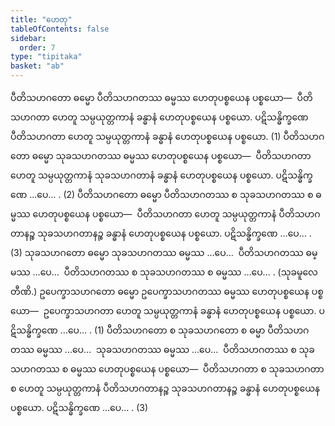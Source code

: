 ```yaml
---
title: "ဟေတု"
tableOfContents: false
sidebar:
  order: 7
type: "tipitaka"
basket: "ab"
---
```



<DynamicBreadcrumb />

<Division number="17">

<Paragraph number="678">
ပီတိသဟဂတော ဓမ္မော ပီတိသဟဂတဿ ဓမ္မဿ ဟေတုပစ္စယေန ပစ္စယော—  ပီတိသဟဂတာ ဟေတူ သမ္ပယုတ္တကာနံ ခန္ဓာနံ ဟေတုပစ္စယေန ပစ္စယော. ပဋိသန္ဓိက္ခဏေ ပီတိသဟဂတာ ဟေတူ သမ္ပယုတ္တကာနံ ခန္ဓာနံ ဟေတုပစ္စယေန ပစ္စယော. (1)
</Paragraph>

<Paragraph number="679">
ပီတိသဟဂတော ဓမ္မော သုခသဟဂတဿ ဓမ္မဿ ဟေတုပစ္စယေန ပစ္စယော—  ပီတိသဟဂတာ ဟေတူ သမ္ပယုတ္တကာနံ သုခသဟဂတာနံ ခန္ဓာနံ ဟေတုပစ္စယေန ပစ္စယော. ပဋိသန္ဓိက္ခဏေ …ပေ… . (2)
</Paragraph>

<Paragraph number="680">
ပီတိသဟဂတော ဓမ္မော ပီတိသဟဂတဿ စ သုခသဟဂတဿ စ ဓမ္မဿ ဟေတုပစ္စယေန ပစ္စယော—  ပီတိသဟဂတာ ဟေတူ သမ္ပယုတ္တကာနံ ပီတိသဟဂတာနဉ္စ သုခသဟဂတာနဉ္စ ခန္ဓာနံ ဟေတုပစ္စယေန ပစ္စယော. ပဋိသန္ဓိက္ခဏေ …ပေ… . (3)
</Paragraph>

</Division>
<Division number="18">

<Paragraph number="681">
သုခသဟဂတော ဓမ္မော သုခသဟဂတဿ ဓမ္မဿ …ပေ…  ပီတိသဟဂတဿ ဓမ္မဿ …ပေ…  ပီတိသဟဂတဿ စ သုခသဟဂတဿ စ ဓမ္မဿ …ပေ… . (သုခမူလေ တီဏိ.)
</Paragraph>

<Paragraph number="682">
ဥပေက္ခာသဟဂတော ဓမ္မော ဥပေက္ခာသဟဂတဿ ဓမ္မဿ ဟေတုပစ္စယေန ပစ္စယော—  ဥပေက္ခာသဟဂတာ ဟေတူ သမ္ပယုတ္တကာနံ ခန္ဓာနံ ဟေတုပစ္စယေန ပစ္စယော. ပဋိသန္ဓိက္ခဏေ …ပေ… . (1)
</Paragraph>

<Paragraph number="683">
ပီတိသဟဂတော စ သုခသဟဂတော စ ဓမ္မာ ပီတိသဟဂတဿ ဓမ္မဿ …ပေ…  သုခသဟဂတဿ ဓမ္မဿ …ပေ…  ပီတိသဟဂတဿ စ သုခသဟဂတဿ စ ဓမ္မဿ ဟေတုပစ္စယေန ပစ္စယော—  ပီတိသဟဂတာ စ သုခသဟဂတာ စ ဟေတူ သမ္ပယုတ္တကာနံ ပီတိသဟဂတာနဉ္စ သုခသဟဂတာနဉ္စ ခန္ဓာနံ ဟေတုပစ္စယေန ပစ္စယော. ပဋိသန္ဓိက္ခဏေ …ပေ… . (3)
</Paragraph>
</Division>